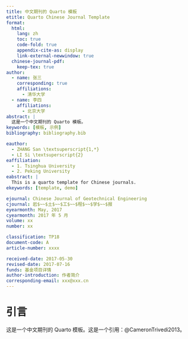 ```yaml
---
title: 中文期刊的 Quarto 模板
etitle: Quarto Chinese Journal Template
format:
  html:
    lang: zh
    toc: true
    code-fold: true
    appendix-cite-as: display
    link-external-newwindow: true
  chinese-journal-pdf:
    keep-tex: true
author:
  - name: 张三
    corresponding: true
    affiliations:
      - 清华大学
  - name: 李四
    affiliations:
      - 北京大学
abstract: |
  这是一个中文期刊的 Quarto 模板。
keywords: [模板, 示例]
bibliography: bibliography.bib

eauthor:
  - ZHANG San \textsuperscript{1,*}
  - LI Si \textsuperscript{2}
eaffiliation:
  - 1. Tsinghua University
  - 2. Peking University
eabstract: |
  This is a quarto template for Chinese journals.
ekeywords: [template, demo]

ejournal: Chinese Journal of Geotechnical Engineering
cjournal: 岩$~~$土$~~$工$~~$程$~~$学$~~$报
eyearmonth: May, 2017
cyearmonth: 2017 年 5 月
volume: xx
number: xx

classification: TP18
document-code: A
article-number: xxxx

received-date: 2017-05-30
revised-date: 2017-07-16
funds: 基金项目详情
author-introduction: 作者简介
corresponding-email: xxx@xxx.cn
---
```


# 引言 {#sec-intro}

这是一个中文期刊的 Quarto 模板。这是一个引用：@CameronTrivedi2013。
